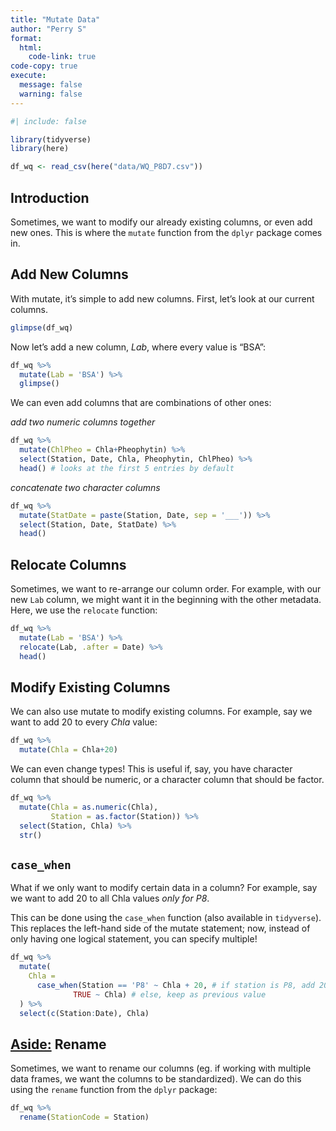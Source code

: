 ```yaml
---
title: "Mutate Data"
author: "Perry S"
format:
  html:
    code-link: true
code-copy: true
execute: 
  message: false
  warning: false
---
```


```r
#| include: false

library(tidyverse)
library(here)

df_wq <- read_csv(here("data/WQ_P8D7.csv"))
```

## Introduction

Sometimes, we want to modify our already existing columns, or even add new ones. This is where the `mutate` function from the `dplyr` package comes in.

## Add New Columns

With mutate, it's simple to add new columns. First, let's look at our current columns.

```r
glimpse(df_wq)
```

Now let's add a new column, *Lab*, where every value is "BSA":

```r
df_wq %>%
  mutate(Lab = 'BSA') %>%
  glimpse()
```

We can even add columns that are combinations of other ones:

*add two numeric columns together*

```r
df_wq %>%
  mutate(ChlPheo = Chla+Pheophytin) %>%
  select(Station, Date, Chla, Pheophytin, ChlPheo) %>%
  head() # looks at the first 5 entries by default
```

*concatenate two character columns*

```r
df_wq %>%
  mutate(StatDate = paste(Station, Date, sep = '___')) %>%
  select(Station, Date, StatDate) %>%
  head()
```

::: callout-note
## Relocate Columns

Sometimes, we want to re-arrange our column order. For example, with our new `Lab` column, we might want it in the beginning with the other metadata. Here, we use the `relocate` function:

```r
df_wq %>%
  mutate(Lab = 'BSA') %>%
  relocate(Lab, .after = Date) %>%
  head()
```
:::

## Modify Existing Columns

We can also use mutate to modify existing columns. For example, say we want to add 20 to every *Chla* value:

```r
df_wq %>%
  mutate(Chla = Chla+20)
```

We can even change types! This is useful if, say, you have character column that should be numeric, or a character column that should be factor.

```r
df_wq %>%
  mutate(Chla = as.numeric(Chla),
         Station = as.factor(Station)) %>%
  select(Station, Chla) %>%
  str()
```

## `case_when`

What if we only want to modify certain data in a column? For example, say we want to add 20 to all Chla values *only for P8*.

This can be done using the `case_when` function (also available in `tidyverse`). This replaces the left-hand side of the mutate statement; now, instead of only having one logical statement, you can specify multiple!

```r
df_wq %>%
  mutate(
    Chla =
      case_when(Station == 'P8' ~ Chla + 20, # if station is P8, add 20
              TRUE ~ Chla) # else, keep as previous value
  ) %>%
  select(c(Station:Date), Chla)
```

## [Aside:]{.underline} Rename

Sometimes, we want to rename our columns (eg. if working with multiple data frames, we want the columns to be standardized). We can do this using the `rename` function from the `dplyr` package:

```r
df_wq %>%
  rename(StationCode = Station)
```

